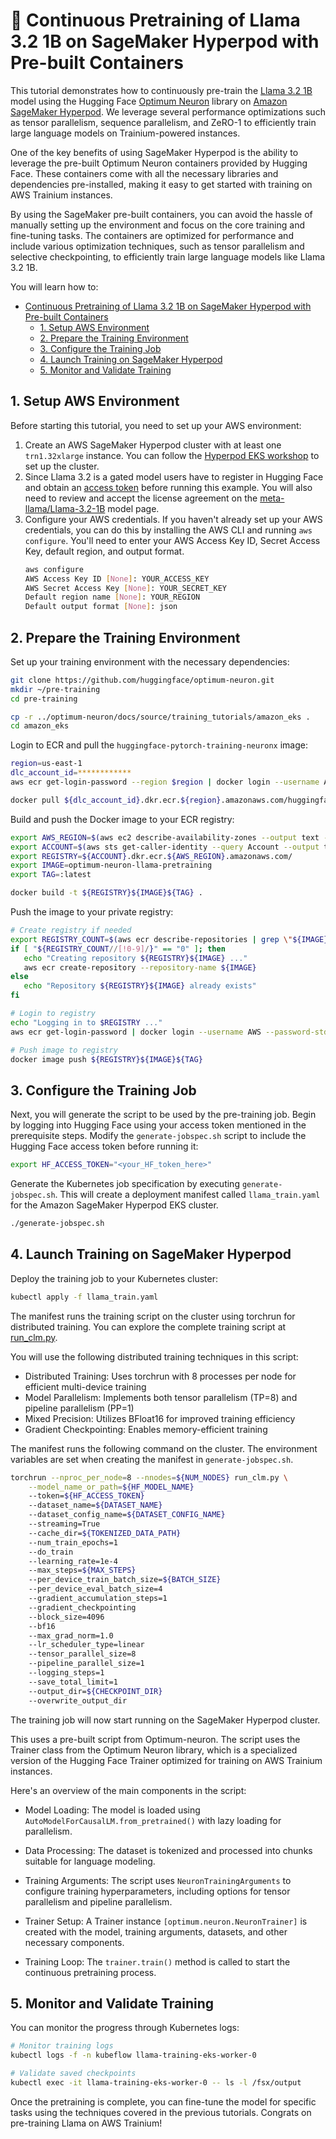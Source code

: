 <!---
Copyright 2025 The HuggingFace Team. All rights reserved.

Licensed under the Apache License, Version 2.0 (the "License");
you may not use this file except in compliance with the License.
You may obtain a copy of the License at

    http://www.apache.org/licenses/LICENSE-2.0

Unless required by applicable law or agreed to in writing, software
distributed under the License is distributed on an "AS IS" BASIS,
WITHOUT WARRANTIES OR CONDITIONS OF ANY KIND, either express or implied.
See the License for the specific language governing permissions and
limitations under the License.
-->

# 🚀 Continuous Pretraining of Llama 3.2 1B on SageMaker Hyperpod with Pre-built Containers

This tutorial demonstrates how to continuously pre-train the [Llama 3.2 1B](https://huggingface.co/meta-llama/Llama-3.2-1B) model using the Hugging Face [Optimum Neuron](https://huggingface.co/docs/optimum-neuron/index) library on [Amazon SageMaker Hyperpod](https://docs.aws.amazon.com/sagemaker/latest/dg/sagemaker-hyperpod.html). We leverage several performance optimizations such as tensor parallelism, sequence parallelism, and ZeRO-1 to efficiently train large language models on Trainium-powered instances.

One of the key benefits of using SageMaker Hyperpod is the ability to leverage the pre-built Optimum Neuron containers provided by Hugging Face. These containers come with all the necessary libraries and dependencies pre-installed, making it easy to get started with training on AWS Trainium instances.

By using the SageMaker pre-built containers, you can avoid the hassle of manually setting up the environment and focus on the core training and fine-tuning tasks. The containers are optimized for performance and include various optimization techniques, such as tensor parallelism and selective checkpointing, to efficiently train large language models like Llama 3.2 1B.

You will learn how to:

- [Continuous Pretraining of Llama 3.2 1B on SageMaker Hyperpod with Pre-built Containers](#continuous-pretraining-of-llama-32-1b-on-sagemaker-hyperpod-with-pre-built-containers)
  - [1. Setup AWS Environment](#1-setup-aws-environment)
  - [2. Prepare the Training Environment](#2-prepare-the-training-environment)
  - [3. Configure the Training Job](#3-configure-the-training-job)
  - [4. Launch Training on SageMaker Hyperpod](#4-launch-training-on-sagemaker-hyperpod)
  - [5. Monitor and Validate Training](#5-monitor-and-validate-training)

## 1. Setup AWS Environment

Before starting this tutorial, you need to set up your AWS environment:

1. Create an AWS SageMaker Hyperpod cluster with at least one `trn1.32xlarge` instance. You can follow the [Hyperpod EKS workshop](https://catalog.workshops.aws/sagemaker-hyperpod-eks/en-US/00-setup/own-account) to set up the cluster.
2. Since Llama 3.2 is a gated model users have to register in Hugging Face and obtain an [access token](https://huggingface.co/docs/hub/en/security-tokens) before running this example. You will also need to review and accept the license agreement on the [meta-llama/Llama-3.2-1B](https://huggingface.co/meta-llama/Llama-3.2-1B) model page.
3. Configure your AWS credentials. If you haven't already set up your AWS credentials, you can do this by installing the AWS CLI and running `aws configure`. You'll need to enter your AWS Access Key ID, Secret Access Key, default region, and output format.
   ```bash
   aws configure
   AWS Access Key ID [None]: YOUR_ACCESS_KEY
   AWS Secret Access Key [None]: YOUR_SECRET_KEY
   Default region name [None]: YOUR_REGION
   Default output format [None]: json
   ```

## 2. Prepare the Training Environment

Set up your training environment with the necessary dependencies:

```bash
git clone https://github.com/huggingface/optimum-neuron.git
mkdir ~/pre-training
cd pre-training

cp -r ../optimum-neuron/docs/source/training_tutorials/amazon_eks .
cd amazon_eks
```

Login to ECR and pull the `huggingface-pytorch-training-neuronx` image:

```bash
region=us-east-1
dlc_account_id=************
aws ecr get-login-password --region $region | docker login --username AWS --password-stdin $dlc_account_id.dkr.ecr.$region.amazonaws.com

docker pull ${dlc_account_id}.dkr.ecr.${region}.amazonaws.com/huggingface-pytorch-training-neuronx:2.1.2-transformers4.43.2-neuronx-py310-sdk2.20.0-ubuntu20.04-v1.0
```

Build and push the Docker image to your ECR registry:

```bash
export AWS_REGION=$(aws ec2 describe-availability-zones --output text --query 'AvailabilityZones[0].[RegionName]')
export ACCOUNT=$(aws sts get-caller-identity --query Account --output text)
export REGISTRY=${ACCOUNT}.dkr.ecr.${AWS_REGION}.amazonaws.com/
export IMAGE=optimum-neuron-llama-pretraining
export TAG=:latest

docker build -t ${REGISTRY}${IMAGE}${TAG} .
```

Push the image to your private registry:

```bash
# Create registry if needed
export REGISTRY_COUNT=$(aws ecr describe-repositories | grep \"${IMAGE}\" | wc -l)
if [ "${REGISTRY_COUNT//[!0-9]/}" == "0" ]; then
   echo "Creating repository ${REGISTRY}${IMAGE} ..."
   aws ecr create-repository --repository-name ${IMAGE}
else
   echo "Repository ${REGISTRY}${IMAGE} already exists"
fi

# Login to registry
echo "Logging in to $REGISTRY ..."
aws ecr get-login-password | docker login --username AWS --password-stdin $REGISTRY

# Push image to registry
docker image push ${REGISTRY}${IMAGE}${TAG}
```

## 3. Configure the Training Job

Next, you will generate the script to be used by the pre-training job. Begin by logging into Hugging Face using your access token mentioned in the prerequisite steps.
Modify the `generate-jobspec.sh` script to include the Hugging Face access token before running it:

```bash
export HF_ACCESS_TOKEN="<your_HF_token_here>"
```

Generate the Kubernetes job specification by executing `generate-jobspec.sh`. This will create a deployment manifest called `llama_train.yaml` for the Amazon SageMaker Hyperpod EKS cluster.

```bash
./generate-jobspec.sh
```

## 4. Launch Training on SageMaker Hyperpod

Deploy the training job to your Kubernetes cluster:

```bash
kubectl apply -f llama_train.yaml
```

The manifest runs the training script on the cluster using torchrun for distributed training. You can explore the complete training script at [run_clm.py](https://github.com/huggingface/optimum-neuron/blob/main/examples/language-modeling/run_clm.py).

You will use the following distributed training techniques in this script:
- Distributed Training: Uses torchrun with 8 processes per node for efficient multi-device training
- Model Parallelism: Implements both tensor parallelism (TP=8) and pipeline parallelism (PP=1)
- Mixed Precision: Utilizes BFloat16 for improved training efficiency
- Gradient Checkpointing: Enables memory-efficient training

The manifest runs the following command on the cluster. The environment variables are set when creating the manifest in `generate-jobspec.sh`.

```bash
torchrun --nproc_per_node=8 --nnodes=${NUM_NODES} run_clm.py \
    --model_name_or_path=${HF_MODEL_NAME}
    --token=${HF_ACCESS_TOKEN}
    --dataset_name=${DATASET_NAME}
    --dataset_config_name=${DATASET_CONFIG_NAME}
    --streaming=True
    --cache_dir=${TOKENIZED_DATA_PATH}
    --num_train_epochs=1
    --do_train
    --learning_rate=1e-4
    --max_steps=${MAX_STEPS}
    --per_device_train_batch_size=${BATCH_SIZE}
    --per_device_eval_batch_size=4
    --gradient_accumulation_steps=1
    --gradient_checkpointing
    --block_size=4096
    --bf16
    --max_grad_norm=1.0
    --lr_scheduler_type=linear
    --tensor_parallel_size=8
    --pipeline_parallel_size=1
    --logging_steps=1
    --save_total_limit=1
    --output_dir=${CHECKPOINT_DIR}
    --overwrite_output_dir
```

The training job will now start running on the SageMaker Hyperpod cluster.

This uses a pre-built script from Optimum-neuron. The script uses the Trainer class from the Optimum Neuron library, which is a specialized version of the Hugging Face Trainer optimized for training on AWS Trainium instances.

Here's an overview of the main components in the script:

   - Model Loading: The model is loaded using `AutoModelForCausalLM.from_pretrained()` with lazy loading for parallelism.

   - Data Processing: The dataset is tokenized and processed into chunks suitable for language modeling.

   - Training Arguments: The script uses `NeuronTrainingArguments` to configure training hyperparameters, including options for tensor parallelism and pipeline parallelism.

   - Trainer Setup: A Trainer instance `[optimum.neuron.NeuronTrainer]` is created with the model, training arguments, datasets, and other necessary components.

   - Training Loop: The `trainer.train()` method is called to start the continuous pretraining process.


## 5. Monitor and Validate Training

You can monitor the progress through Kubernetes logs:

```bash
# Monitor training logs
kubectl logs -f -n kubeflow llama-training-eks-worker-0

# Validate saved checkpoints
kubectl exec -it llama-training-eks-worker-0 -- ls -l /fsx/output
```

Once the pretraining is complete, you can fine-tune the model for specific tasks using the techniques covered in the previous tutorials. Congrats on pre-training Llama on AWS Trainium!
